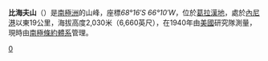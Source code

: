 '''比海夫山'''（{{lang-en|'''Beehive Hill'''}}）是[[南極洲|南極洲]]的山峰，座標''68°16′S 66°10′W''，位於[[葛拉漢地|葛拉漢地]]，處於[[內尼港|內尼港]]以東19公里，海拔高度2,030米（6,660英尺），在1940年由[[美國|美國]]研究隊測量，現時由[[南極條約體系|南極條約體系]]管理。

{{coord|68|16|S|66|10|W|source:GNIS|display=title}}

{{DEFAULTSORT:Beehive Hill}}
[[Category:海拔2000公尺至2999公尺的南極洲山峰|0]]


{{FallièresCoast-geo-stub}}